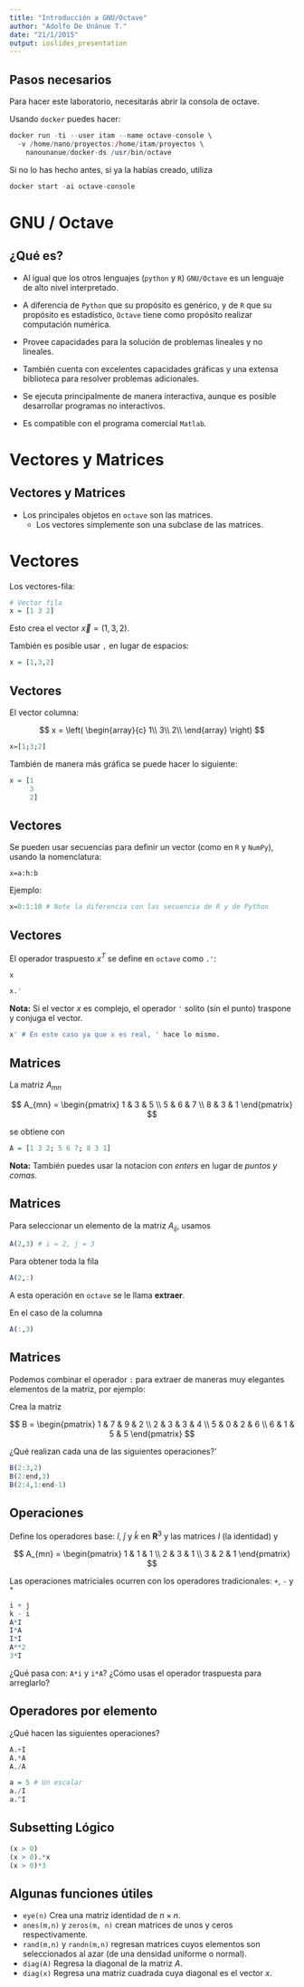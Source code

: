 ```yaml
---
title: "Introducción a GNU/Octave"
author: "Adolfo De Unánue T."
date: "21/1/2015"
output: ioslides_presentation
---
```


## Pasos necesarios

Para hacer este laboratorio, necesitarás abrir la consola de octave.

Usando `docker` puedes hacer:

```r
docker run -ti --user itam --name octave-console \ 
  -v /home/nano/proyectos:/home/itam/proyectos \ 
    nanounanue/docker-ds /usr/bin/octave
```

Si no lo has hecho antes, si ya la habías creado, utiliza

```r
docker start -ai octave-console
```



# GNU / Octave

## ¿Qué es?

- Al igual que los otros lenguajes (`python` y `R`) `GNU/Octave` es un lenguaje de alto nivel interpretado.
- A diferencia de `Python` que su propósito es genérico, y de `R` que su propósito es estadístico, `Octave` tiene como propósito realizar computación numérica.
- Provee capacidades para la solución de problemas lineales y no lineales.
- También cuenta con excelentes capacidades gráficas y una extensa biblioteca para resolver problemas adicionales.
- Se ejecuta principalmente de manera interactiva, aunque es posible desarrollar programas no interactivos.

- Es compatible con el programa comercial `Matlab`.

# Vectores y Matrices

## Vectores y Matrices

- Los principales objetos en `octave` son las matrices. 
  - Los vectores simplemente son una subclase de las matrices.

# Vectores

Los vectores-fila:

```r
# Vector fila
x = [1 3 2]

```

Esto crea el vector $\vec{x} = (1, 3, 2)$.

También es posible usar `,` en lugar de espacios:

```r
x = [1,3,2]
```


## Vectores 

El vector columna:

$$
x = 
\left(
\begin{array}{c}
1\\
3\\
2\\
\end{array}
\right)
$$


```r
x=[1;3;2]
```

También de manera más gráfica se puede hacer lo siguiente:

```r
x = [1
     3
     2]
```

## Vectores 

Se pueden usar secuencias para definir un vector (como en `R` y `NumPy`), usando la nomenclatura:

```
x=a:h:b
```

Ejemplo:

```r
x=0:1:10 # Note la diferencia con las secuencia de R y de Python
```

## Vectores

El operador traspuesto $x^T$ se define en `octave` como `.'`:

```r
x
```

```r
x.'
```

**Nota:** Si el vector $x$ es complejo, el operador `'` solito (sin el punto) traspone y conjuga el vector.

```r
x' # En este caso ya que x es real, ' hace lo mismo.
```


## Matrices

La matriz $A_{mn}$

$$
A_{mn} =
 \begin{pmatrix}
  1 & 3 & 5 \\
  5 & 6 & 7  \\
  8 & 3 & 1
 \end{pmatrix}
$$

se obtiene con


```r
A = [1 3 2; 5 6 7; 8 3 1]
```

**Nota:** También puedes usar la notacion con _enters_ en lugar de _puntos y comas_.

## Matrices

Para seleccionar un elemento de la matriz $A_{ij}$, usamos 

```r
A(2,3) # i = 2, j = 3
```

Para obtener toda la fila

```r
A(2,:)
```
A esta operación en `octave` se le llama **extraer**.

En el caso de la columna
```r
A(:,3)
```

## Matrices

Podemos combinar el operador `:` para extraer de maneras muy elegantes elementos de la matriz, por ejemplo:

Crea la matriz

$$
B =
 \begin{pmatrix}
  1 & 7 & 9 & 2 \\
  2 & 3 & 3 & 4 \\
  5 & 0 & 2 & 6 \\
  6 & 1 & 5 & 5
 \end{pmatrix}
$$

¿Qué realizan cada una de las siguientes operaciones?'

```r
B(2:3,2)
B(2:end,3)
B(2:4,1:end-1)
```



## Operaciones

Define los operadores base: $\hat{i}$, $\hat{j}$ y $\hat{k}$ en $\mathbf{R}^3$ y las matrices
$I$ (la identidad) y

$$
A_{mn} =
 \begin{pmatrix}
  1 & 1 & 1 \\
  2 & 3 & 1  \\
  3 & 2 & 1
 \end{pmatrix}
$$

Las operaciones matriciales ocurren con los operadores tradicionales: `+`, `-` y `*`

```r
i + j
k - i
A*I
I*A
I*I
A**2
3*I
```

¿Qué pasa con: `A*i` y `i*A`? ¿Cómo usas el operador traspuesta para arreglarlo?


## Operadores por elemento

¿Qué hacen las siguientes operaciones?

```r
A.+I
A.*A
A./A
```

```r
a = 5 # Un escalar
a./I
a.^I
```


## Subsetting Lógico

```r
(x > 0)
(x > 0).*x
(x > 0)*3
```

## Algunas funciones útiles

- `eye(n)` Crea una matriz identidad de $n \times n$.
- `ones(m,n)` y `zeros(m, n)` crean matrices de unos y ceros respectivamente.
- `rand(m,n)` y `randn(m,n)` regresan matrices cuyos elementos son seleccionados al azar (de una densidad uniforme o normal).
- `diag(A)` Regresa la diagonal de la matriz $A$.
- `diag(x)` Regresa una matriz cuadrada cuya diagonal es el vector $x$.

